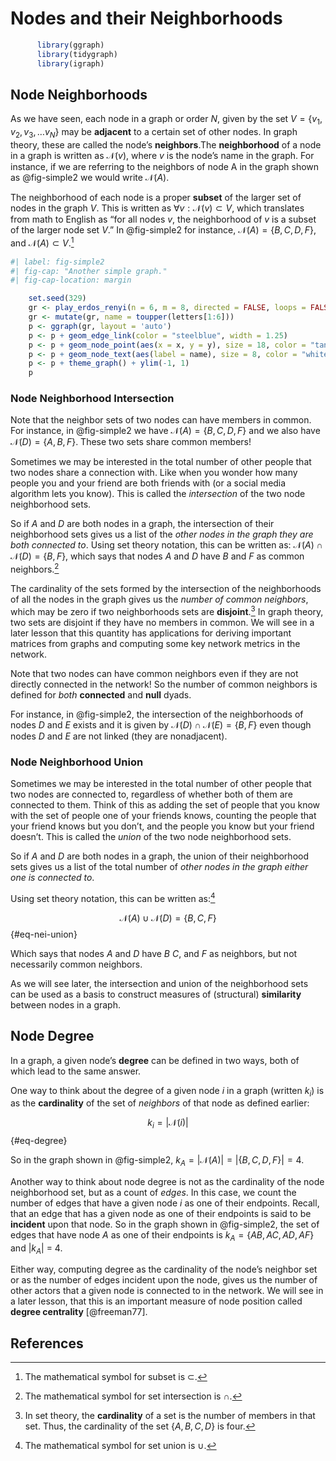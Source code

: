 # Nodes and their Neighborhoods {#sec-nodenei}

```r
      library(ggraph)
      library(tidygraph)
      library(igraph)
```

## Node Neighborhoods
As we have seen, each node in a graph or order $N$, given by the set $V = \{v_1, v_2, v_3, \dots v_N\}$ may be **adjacent** to a certain set of other nodes. In graph theory, these are called the node's **neighbors**.The **neighborhood** of a node in a graph is written as $\mathcal{N}(v)$, where $v$ is the node's name in the graph. For instance, if we are referring to the neighbors of node A in the graph shown as @fig-simple2 we would write $\mathcal{N}(A)$. 

The neighborhood of each node is a proper **subset** of the larger set of nodes in the graph $V$. This is written as $\forall v: \mathcal{N}(v) \subset V$, which translates from math to English as "for all nodes $v$, the neighborhood of $v$ is a subset of the larger node set $V$." In @fig-simple2 for instance, $\mathcal{N}(A) = \{B, C, D, F\}$, and $\mathcal{N}(A) \subset V$.^[The mathematical symbol for subset is $\subset$.]

```r
#| label: fig-simple2
#| fig-cap: "Another simple graph."
#| fig-cap-location: margin

    set.seed(329)
    gr <- play_erdos_renyi(n = 6, m = 8, directed = FALSE, loops = FALSE)
    gr <- mutate(gr, name = toupper(letters[1:6]))
    p <- ggraph(gr, layout = 'auto') 
    p <- p + geom_edge_link(color = "steelblue", width = 1.25) 
    p <- p + geom_node_point(aes(x = x, y = y), size = 18, color = "tan2") 
    p <- p + geom_node_text(aes(label = name), size = 8, color = "white")
    p <- p + theme_graph() + ylim(-1, 1)
    p
```

### Node Neighborhood Intersection
Note that the neighbor sets of two nodes can have members in common. For instance, in @fig-simple2 we have $\mathcal{N}(A) = \{B, C, D, F\}$ and we also have $\mathcal{N}(D) = \{A, B, F\}$. These two sets share common members! 

Sometimes we may be interested in the total number of other people that two nodes share a connection with. Like when you wonder how many people you and your friend are both friends with (or a social media algorithm lets you know). This is called the *intersection* of the two node neighborhood sets.

So if *A* and *D* are both nodes in a graph, the intersection of their neighborhood sets gives us a list of the *other nodes in the graph they are both connected to*. Using set theory notation, this can be written as: $\mathcal{N}(A) \cap \mathcal{N}(D) = \{B, F\}$, which says that nodes *A* and *D* have *B* and *F* as common neighbors.^[The mathematical symbol for set intersection is $\cap$.]

The cardinality of the sets formed by the intersection of the neighborhoods of all the nodes in the graph gives us the *number of common neighbors*, which may be zero if two neighborhoods sets are **disjoint**.^[In set theory, the **cardinality** of a set is the number of members in that set. Thus, the cardinality of the set $\{A, B, C, D\}$ is four.] In graph theory, two sets are disjoint if they have no members in common. We will see in a later lesson that this quantity has applications for deriving important matrices from graphs and computing some key network metrics in the network.

Note that two nodes can have common neighbors even if they are not directly connected in the network! So the number of common neighbors is defined for *both* **connected** and **null** dyads.

For instance, in @fig-simple2, the intersection of the neighborhoods of nodes *D* and *E* exists and it is given by $\mathcal{N}(D) \cap \mathcal{N}(E) = \{B, F\}$ even though nodes *D* and *E* are not linked (they are nonadjacent).

### Node Neighborhood Union
Sometimes we may be interested in the total number of other people that two nodes are connected to, regardless of whether both of them are connected to them. Think of this as adding the set of people that you know with the set of people one of your friends knows, counting the people that your friend knows but you don't, and the people you know but your friend doesn't. This is called the *union* of the two node neighborhood sets.

So if *A* and *D* are both nodes in a graph, the union of their neighborhood sets gives us a list of the total number of *other nodes in the graph either one is connected to*.

Using set theory notation, this can be written as:^[The mathematical symbol for set union is $\cup$.] 

$$
    \mathcal{N}(A) \cup \mathcal{N}(D) = \{B, C, F\}
$$ {#eq-nei-union}

Which says that nodes *A* and *D* have *B* *C*, and *F* as neighbors, but not necessarily common neighbors.

As we will see later, the intersection and union of the neighborhood sets can be used as a basis to construct measures of (structural) **similarity** between nodes in a graph.

## Node Degree
In a graph, a given node's **degree** can be defined in two ways, both of which lead to the same answer.

One way to think about the degree of a given node $i$ in a graph (written $k_i$) is as the **cardinality** of the set of *neighbors* of that node as defined earlier:

$$
  k_i = |\mathcal{N}(i)|
$$ {#eq-degree}


So in the graph shown in @fig-simple2, $k_A = |\mathcal{N}(A)| = |\{B, C, D, F\}|=4$.

Another way to think about node degree is not as the cardinality of the node neighborhood set, but as a count of *edges*. In this case, we count the number of edges that have a given node $i$ as one of their endpoints. Recall, that an edge that has a given node as one of their endpoints is said to be **incident** upon that node. So in the graph shown in @fig-simple2, the set of edges that have node *A* as one of their endpoints is $k_A = \{AB, AC, AD, AF\}$ and $|k_A|$ = 4.

Either way, computing degree as the cardinality of the node's neighbor set or as the number of edges incident upon the node, gives us the number of other actors that a given node is connected to in the network. We will see in a later lesson, that this is an important measure of node position called **degree centrality** [@freeman77].

## References {.unnumbered}